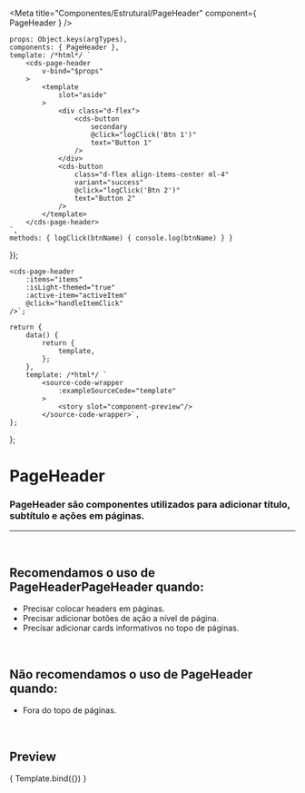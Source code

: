 
<Meta
	title="Componentes/Estrutural/PageHeader"
	component={ PageHeader }
/>

	props: Object.keys(argTypes),
	components: { PageHeader },
	template: /*html*/ `
		<cds-page-header
			v-bind="$props"
		>
			<template
				slot="aside"
			>
				<div class="d-flex">
					<cds-button
						secondary
						@click="logClick('Btn 1')"
						text="Button 1"
					/>
				</div>
				<cds-button
					class="d-flex align-items-center ml-4"
					variant="success"
					@click="logClick('Btn 2')"
					text="Button 2"
				/>
			</template>
		</cds-page-header>
	`,
	methods: { logClick(btnName) { console.log(btnName) } }
});

	<cds-page-header 
		:items="items"
		:isLight-themed="true"
		:active-item="activeItem"
		@click="handleItemClick"
	/>`;

	return {
		data() {
			return {
				template,
			};
		},
		template: /*html*/ `
			<source-code-wrapper
				:exampleSourceCode="template"
			>
				<story slot="component-preview"/>
			</source-code-wrapper>`,
	};
};

# PageHeader

### PageHeader são componentes utilizados para adicionar título, subtítulo e ações em páginas.
---
<br />

## Recomendamos o uso de PageHeaderPageHeader quando:
- Precisar colocar headers em páginas.
- Precisar adicionar botões de ação a nível de página.
- Precisar adicionar cards informativos no topo de páginas.

<br />

## Não recomendamos o uso de PageHeader quando:
- Fora do topo de páginas.

<br />

## Preview

<Canvas>
	<Story
		name="PageHeader"
		decorators={[docsDecorator]}
		args={{
			title:"Procedimentos",
			subtitle:"Gerencie os procedimentos cadastrados"
		}}
	>
		{ Template.bind({}) }
	</Story>
</Canvas>

<ArgsTable story="PageHeader" />